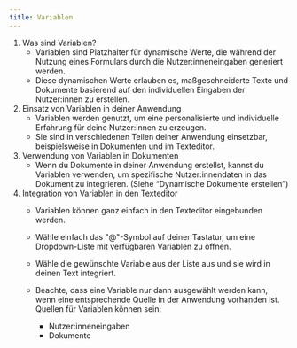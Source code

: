 ```yaml
---
title: Variablen
---
```


1. Was sind Variablen?
   * Variablen sind Platzhalter für dynamische Werte, die während der Nutzung eines Formulars durch die Nutzer\:inneneingaben generiert werden.
   * Diese dynamischen Werte erlauben es, maßgeschneiderte Texte und Dokumente basierend auf den individuellen Eingaben der Nutzer\:innen zu erstellen.
2. Einsatz von Variablen in deiner Anwendung
   * Variablen werden genutzt, um eine personalisierte und individuelle Erfahrung für deine Nutzer\:innen zu erzeugen.
   * Sie sind in verschiedenen Teilen deiner Anwendung einsetzbar, beispielsweise in Dokumenten und im Texteditor.
3. Verwendung von Variablen in Dokumenten
   * Wenn du Dokumente in deiner Anwendung erstellst, kannst du Variablen verwenden, um spezifische Nutzer\:innendaten in das Dokument zu integrieren. (Siehe “Dynamische Dokumente erstellen”)
4. Integration von Variablen in den Texteditor
   * Variablen können ganz einfach in den Texteditor eingebunden werden.
   * Wähle einfach das "@"-Symbol auf deiner Tastatur, um eine Dropdown-Liste mit verfügbaren Variablen zu öffnen.
   * Wähle die gewünschte Variable aus der Liste aus und sie wird in deinen Text integriert.
   * Beachte, dass eine Variable nur dann ausgewählt werden kann, wenn eine entsprechende Quelle in der Anwendung vorhanden ist. Quellen für Variablen können sein:

     * Nutzer\:inneneingaben
     * Dokumente
